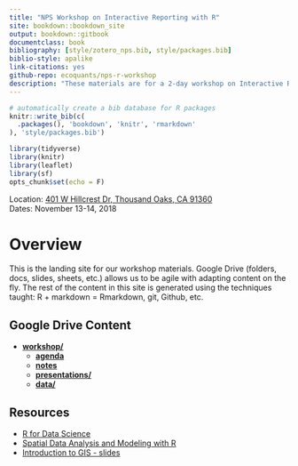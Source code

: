 ```yaml
--- 
title: "NPS Workshop on Interactive Reporting with R"
site: bookdown::bookdown_site
output: bookdown::gitbook
documentclass: book
bibliography: [style/zotero_nps.bib, style/packages.bib]
biblio-style: apalike
link-citations: yes
github-repo: ecoquants/nps-r-workshop
description: "These materials are for a 2-day workshop on Interactive Reporting with R for the National Park Service (NPS). The output format is using `bookdown::gitbook()`."
---
```


```r
# automatically create a bib database for R packages
knitr::write_bib(c(
  .packages(), 'bookdown', 'knitr', 'rmarkdown'
), 'style/packages.bib')
```

```r
library(tidyverse)
library(knitr)
library(leaflet)
library(sf)
opts_chunk$set(echo = F)
```

Location: [401 W Hillcrest Dr, Thousand Oaks, CA 91360](https://goo.gl/maps/tJ7YHFwwoyq)<br>
Dates: November 13-14, 2018

# Overview

This is the landing site for our workshop materials. Google Drive (folders, docs, slides, sheets, etc.) allows us to be agile with adapting content on the fly. The rest of the content in this site is generated using the techniques taught: R + markdown = Rmarkdown, git, Github, etc.

## Google Drive Content

- [**workshop/**](https://drive.google.com/drive/u/1/folders/19mPz-w4AHHn0X3Jje5XvC3n5c1SnMlJC)
    - [**agenda**](https://docs.google.com/document/d/1mS_DcEoCZDN8-O4h7DeBdHzsk-5FkailM58Hm56jp6c/edit#)
    - [**notes**](https://docs.google.com/document/d/1bVvVOZISIT9ZyEsOGmqr0LccQaHl9gcl-EoraJBg7Gw/edit#)
    - [**presentations/**](https://drive.google.com/drive/u/1/folders/1MNolN6cPbbf1k33Qg1L4YLAvVdv7cBuR)
    - [**data/**](https://drive.google.com/drive/u/1/folders/1ge660eD5b7OinQSKSLjrCSKyFk3bJE2L)

## Resources

- [R for Data Science](http://r4ds.had.co.nz/)
- [Spatial Data Analysis and Modeling with R](http://rspatial.org)
- [Introduction to GIS - slides](https://docs.google.com/presentation/d/1P3ITbMxVsYcxbzUXLbDo8DLBs7d4nC_20eilIuaB0X0/present)

